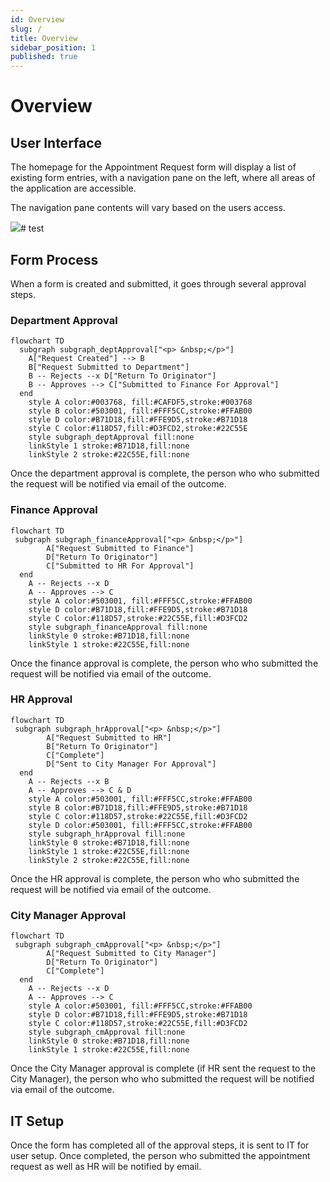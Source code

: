```yaml
---
id: Overview
slug: /
title: Overview
sidebar_position: 1
published: true
---
```

# Overview

## User Interface

The homepage for the Appointment Request form will display a list of existing form entries, with a navigation pane on the left, where all areas of the application are accessible.

The navigation pane contents will vary based on the users access.

![](../static/img/userGuideMedia/user-home-page.png)\# test

## Form Process

When a form is created and submitted, it goes through several approval steps.

### Department Approval

```mermaid
flowchart TD
  subgraph subgraph_deptApproval["<p> &nbsp;</p>"]
    A["Request Created"] --> B
    B["Request Submitted to Department"]
    B -- Rejects --x D["Return To Originator"]
    B -- Approves --> C["Submitted to Finance For Approval"]
  end 
    style A color:#003768, fill:#CAFDF5,stroke:#003768
    style B color:#503001, fill:#FFF5CC,stroke:#FFAB00
    style D color:#B71D18,fill:#FFE9D5,stroke:#B71D18
    style C color:#118D57,fill:#D3FCD2,stroke:#22C55E
    style subgraph_deptApproval fill:none
    linkStyle 1 stroke:#B71D18,fill:none
    linkStyle 2 stroke:#22C55E,fill:none
```

Once the department approval is complete, the person who who submitted the request will be notified via email of the outcome.

### Finance Approval

```mermaid
flowchart TD
 subgraph subgraph_financeApproval["<p> &nbsp;</p>"]
        A["Request Submitted to Finance"]
        D["Return To Originator"]
        C["Submitted to HR For Approval"]
  end
    A -- Rejects --x D
    A -- Approves --> C
    style A color:#503001, fill:#FFF5CC,stroke:#FFAB00
    style D color:#B71D18,fill:#FFE9D5,stroke:#B71D18
    style C color:#118D57,stroke:#22C55E,fill:#D3FCD2 
    style subgraph_financeApproval fill:none
    linkStyle 0 stroke:#B71D18,fill:none
    linkStyle 1 stroke:#22C55E,fill:none
```

Once the finance approval is complete, the person who who submitted the request will be notified via email of the outcome.

### HR Approval

```mermaid
flowchart TD
 subgraph subgraph_hrApproval["<p> &nbsp;</p>"]
        A["Request Submitted to HR"]
        B["Return To Originator"]
        C["Complete"]
        D["Sent to City Manager For Approval"]
  end
    A -- Rejects --x B
    A -- Approves --> C & D
    style A color:#503001, fill:#FFF5CC,stroke:#FFAB00
    style B color:#B71D18,fill:#FFE9D5,stroke:#B71D18
    style C color:#118D57,stroke:#22C55E,fill:#D3FCD2 
    style D color:#503001, fill:#FFF5CC,stroke:#FFAB00
    style subgraph_hrApproval fill:none
    linkStyle 0 stroke:#B71D18,fill:none
    linkStyle 1 stroke:#22C55E,fill:none
    linkStyle 2 stroke:#22C55E,fill:none
```

Once the HR approval is complete, the person who who submitted the request will be notified via email of the outcome.

### City Manager Approval

```mermaid
flowchart TD
 subgraph subgraph_cmApproval["<p> &nbsp;</p>"]
        A["Request Submitted to City Manager"]
        D["Return To Originator"]
        C["Complete"]
  end
    A -- Rejects --x D
    A -- Approves --> C
    style A color:#503001, fill:#FFF5CC,stroke:#FFAB00
    style D color:#B71D18,fill:#FFE9D5,stroke:#B71D18
    style C color:#118D57,stroke:#22C55E,fill:#D3FCD2 
    style subgraph_cmApproval fill:none
    linkStyle 0 stroke:#B71D18,fill:none
    linkStyle 1 stroke:#22C55E,fill:none
```

Once the City Manager approval is complete (if HR sent the request to the City Manager), the person who who submitted the request will be notified via email of the outcome.

## IT Setup

Once the form has completed all of the approval steps, it is sent to IT for user setup. Once completed, the person who submitted the appointment request as well as HR will be notified by email.